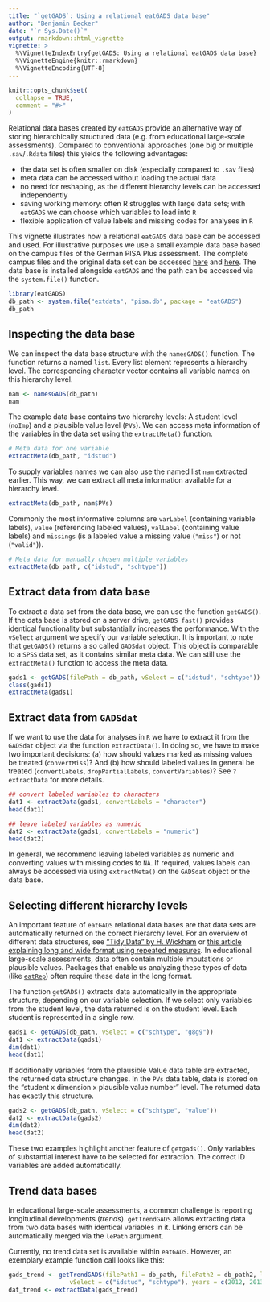 ```yaml
---
title: "`getGADS`: Using a relational eatGADS data base"
author: "Benjamin Becker"
date: "`r Sys.Date()`"
output: rmarkdown::html_vignette
vignette: >
  %\VignetteIndexEntry{getGADS: Using a relational eatGADS data base}
  %\VignetteEngine{knitr::rmarkdown}
  %\VignetteEncoding{UTF-8}
---
```


```r
knitr::opts_chunk$set(
  collapse = TRUE,
  comment = "#>"
)
```

Relational data bases created by `eatGADS` provide an alternative way of storing hierarchically structured data (e.g. from educational large-scale assessments). Compared to conventional approaches (one big or multiple `.sav`/`.Rdata` files) this yields the following advantages:

* the data set is often smaller on disk (especially compared to `.sav` files)
* meta data can be accessed without loading the actual data
* no need for reshaping, as the different hierarchy levels can be accessed independently
* saving working memory: often R struggles with large data sets; with `eatGADS` we can choose which variables to load into `R`
* flexible application of value labels and missing codes for analyses in `R`

This vignette illustrates how a relational `eatGADS` data base can be accessed and used. For illustrative purposes we use a small example data base based on the campus files of the German PISA Plus assessment. The complete campus files and the original data set can be accessed [here](https://www.iqb.hu-berlin.de/fdz/Datenzugang/CF-Antrag/AntragsformularCF) and [here](https://www.iqb.hu-berlin.de/fdz/Datenzugang/SUF-Antrag). The data base is installed alongside `eatGADS` and the path can be accessed via the `system.file()` function.

```r
library(eatGADS)
db_path <- system.file("extdata", "pisa.db", package = "eatGADS")
db_path
```

## Inspecting the data base
We can inspect the data base structure with the `namesGADS()` function. The function returns a named `list`. Every list element represents a hierarchy level. The corresponding character vector contains all variable names on this hierarchy level. 

```r
nam <- namesGADS(db_path)
nam
```

The example data base contains two hierarchy levels: A student level (`noImp`) and a plausible value level (`PVs`). We can access meta information of the variables in the data set using the `extractMeta()` function. 

```r
# Meta data for one variable
extractMeta(db_path, "idstud")
```

To supply variables names we can also use the named list `nam` extracted earlier. This way, we can extract all meta information available for a hierarchy level.

```r
extractMeta(db_path, nam$PVs)
```

Commonly the most informative columns are `varLabel` (containing variable labels), `value` (referencing labeled values), `valLabel` (containing value labels) and `missings` (is a labeled value a missing value (`"miss"`) or not (`"valid"`)).  

```r
# Meta data for manually chosen multiple variables
extractMeta(db_path, c("idstud", "schtype"))
```

## Extract data from data base

To extract a data set from the data base, we can use the function `getGADS()`. If the data base is stored on a server drive, `getGADS_fast()` provides identical functionality but substantially increases the performance. With the `vSelect` argument we specify our variable selection. It is important to note that `getGADS()` returns a so called `GADSdat` object. This object is comparable to a `SPSS` data set, as it contains similar meta data. We can still use the `extractMeta()` function to access the meta data.     

```r
gads1 <- getGADS(filePath = db_path, vSelect = c("idstud", "schtype"))
class(gads1)
extractMeta(gads1)
```

## Extract data from `GADSdat`

If we want to use the data for analyses in `R` we have to extract it from the `GADSdat` object via the function `extractData()`. In doing so, we have to make two important decisions: (a) how should values marked as missing values be treated (`convertMiss`)? And (b) how should labeled values in general be treated (`convertLabels`, `dropPartialLabels`, `convertVariables`)? See `?extractData` for more details.

```r
## convert labeled variables to characters
dat1 <- extractData(gads1, convertLabels = "character")
head(dat1)

## leave labeled variables as numeric
dat2 <- extractData(gads1, convertLabels = "numeric")
head(dat2)
```

In general, we recommend leaving labeled variables as numeric and converting values with missing codes to `NA`. If required, values labels can always be accessed via using `extractMeta()` on the `GADSdat` object or the data base.

## Selecting different hierarchy levels

An important feature of `eatGADS` relational data bases are that data sets are automatically returned on the correct hierarchy level. For an overview of different data structures, see ["Tidy Data" by H. Wickham](https://vita.had.co.nz/papers/tidy-data.pdf.) or [this article explaining long and wide format using repeated measures](https://www.theanalysisfactor.com/wide-and-long-data/). In educational large-scale assessments, data often contain multiple imputations or plausible values. Packages that enable us analyzing these types of data (like [`eatRep`](https://github.com/weirichs/eatRep)) often require these data in the long format.

The function `getGADS()` extracts data automatically in the appropriate structure, depending on our variable selection. If we select only variables from the student level, the data returned is on the student level. Each student is represented in a single row.

```r
gads1 <- getGADS(db_path, vSelect = c("schtype", "g8g9"))
dat1 <- extractData(gads1)
dim(dat1)
head(dat1)
```

If additionally variables from the plausible Value data table are extracted, the returned data structure changes. In the `PVs` data table, data is stored on the "student x dimension x plausible value number" level. The returned data has exactly this structure.

```r
gads2 <- getGADS(db_path, vSelect = c("schtype", "value"))
dat2 <- extractData(gads2)
dim(dat2)
head(dat2)
```

These two examples highlight another feature of `getgads()`. Only variables of substantial interest have to be selected for extraction. The correct ID variables are added automatically.

## Trend data bases

In educational large-scale assessments, a common challenge is reporting longitudinal developments (*trends*). `getTrendGADS` allows extracting data from two data bases with identical variables in it. Linking errors can be automatically merged via the `lePath` argument. 

Currently, no trend data set is available within `eatGADS`. However, an exemplary example function call looks like this:

```r
gads_trend <- getTrendGADS(filePath1 = db_path, filePath2 = db_path2, lePath = le_path,
                 vSelect = c("idstud", "schtype"), years = c(2012, 2013), fast = FALSE)
dat_trend <- extractData(gads_trend)
```






